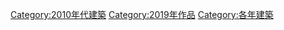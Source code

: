 {{Commonscat|Built in 2019}}

[[Category:2010年代建築|Category:2010年代建築]]
[[Category:2019年作品|Category:2019年作品]]
[[Category:各年建築|Category:各年建築]]